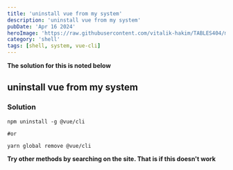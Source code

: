 ```yaml
---
title: 'uninstall vue from my system'
description: 'uninstall vue from my system'
pubDate: 'Apr 16 2024'
heroImage: 'https://raw.githubusercontent.com/vitalik-hakim/TABLES404/main/error_b/SHELL.jpg'
category: 'shell'
tags: [shell, system, vue-cli]
---
```


**The solution for this is noted below**

## uninstall vue from my system

### Solution

```shell
npm uninstall -g @vue/cli

#or

yarn global remove @vue/cli
```

**Try other methods by searching on the site. That is if this doesn't work**
